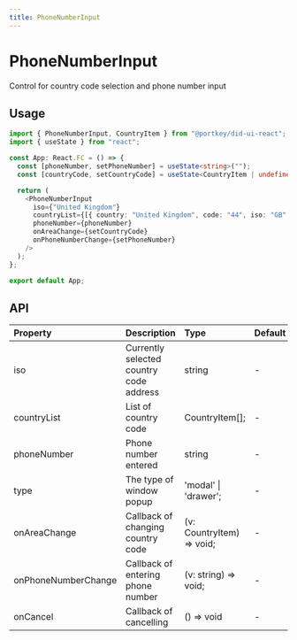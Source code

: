 ```yaml
---
title: PhoneNumberInput
---
```


# PhoneNumberInput

Control for country code selection and phone number input

## Usage

```typescript
import { PhoneNumberInput, CountryItem } from "@portkey/did-ui-react";
import { useState } from "react";

const App: React.FC = () => {
  const [phoneNumber, setPhoneNumber] = useState<string>("");
  const [countryCode, setCountryCode] = useState<CountryItem | undefined>();

  return (
    <PhoneNumberInput
      iso={"United Kingdom"}
      countryList={[{ country: "United Kingdom", code: "44", iso: "GB" }]}
      phoneNumber={phoneNumber}
      onAreaChange={setCountryCode}
      onPhoneNumberChange={setPhoneNumber}
    />
  );
};

export default App;
```

## API

| Property            | Description                             | Type                      | Default | Version |
| :------------------ | :-------------------------------------- | :------------------------ | :------ | :------ |
| iso                 | Currently selected country code address | string                    | -       |         |
| countryList         | List of country code                    | CountryItem[];            | -       |         |
| phoneNumber         | Phone number entered                    | string                    | -       |         |
| type                | The type of window popup                | 'modal' \| 'drawer';      | -       | V1.5.3+ |
| onAreaChange        | Callback of changing country code       | (v: CountryItem) => void; | -       |         |
| onPhoneNumberChange | Callback of entering phone number       | (v: string) => void;      | -       |         |
| onCancel            | Callback of cancelling                  | () => void                | -       |         |
